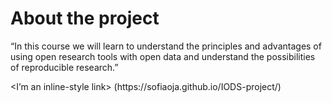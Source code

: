 
# About the project

<!-- *Write a short description about the course and add a link to your github repository here. This is an R markdown (.Rmd) file so you can use R markdown syntax. See the 'Useful links' page in the mooc area (chapter 1) for instructions.* -->

"In this course we will learn to understand the principles and advantages of using open research tools with open data and understand the possibilities of reproducible research."

<I'm an inline-style link> (https://sofiaoja.github.io/IODS-project/)

